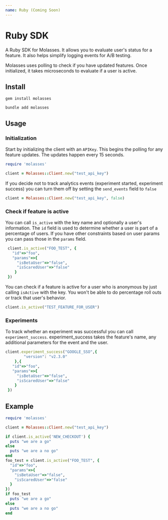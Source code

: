 ```yaml
---
name: Ruby (Coming Soon)
---
```



# Ruby SDK

A Ruby SDK for Molasses. It allows you to evaluate user's status for a feature. It also helps simplify logging events for A/B testing.

Molasses uses polling to check if you have updated features. Once initialized, it takes microseconds to evaluate if a user is active.

## Install

```
gem install molasses

bundle add molasses
```

## Usage

### Initialization

Start by initializing the client with an `APIKey`. This begins the polling for any feature updates. The updates happen every 15 seconds.

```ruby
require 'molasses'

client = Molasses::Client.new("test_api_key")

```

If you decide not to track analytics events (experiment started, experiment success) you can turn them off by setting the `send_events` field to `false`

```ruby
client = Molasses::Client.new("test_api_key", false)

```

### Check if feature is active

You can call `is_active` with the key name and optionally a user's information. The `id` field is used to determine whether a user is part of a percentage of users. If you have other constraints based on user params you can pass those in the `params` field.

```ruby
 client.is_active("FOO_TEST", {
   "id"=>"foo",
   "params"=>{
     "isBetaUser"=>"false",
     "isScaredUser"=>"false"
    }
 })

```

You can check if a feature is active for a user who is anonymous by just calling `isActive` with the key. You won't be able to do percentage roll outs or track that user's behavior.

```ruby
client.is_active("TEST_FEATURE_FOR_USER")
```

### Experiments

To track whether an experiment was successful you can call `experiment_success`. experiment_success takes the feature's name, any additional parameters for the event and the user.

```ruby
client.experiment_success("GOOGLE_SSO",{
		"version": "v2.3.0"
	},{
   "id"=>"foo",
   "params"=>{
     "isBetaUser"=>"false",
     "isScaredUser"=>"false"
    }
 })
```

## Example

```ruby
require 'molasses'

client = Molasses::Client.new("test_api_key")

if client.is_active('NEW_CHECKOUT') {
  puts "we are a go"
else
  puts "we are a no go"
end
foo_test = client.is_active("FOO_TEST", {
  "id"=>"foo",
  "params"=>{
    "isBetaUser"=>"false",
    "isScaredUser"=>"false"
  }
})
if foo_test
  puts "we are a go"
else
  puts "we are a no go"
end
```
